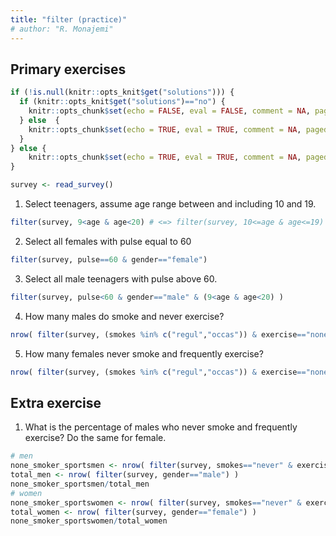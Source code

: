 ```yaml
---
title: "filter (practice)"
# author: "R. Monajemi"
---
```


## Primary exercises

```r
if (!is.null(knitr::opts_knit$get("solutions"))) {
  if (knitr::opts_knit$get("solutions")=="no") {
    knitr::opts_chunk$set(echo = FALSE, eval = FALSE, comment = NA, paged.print=FALSE)
  } else  {
    knitr::opts_chunk$set(echo = TRUE, eval = TRUE, comment = NA, paged.print=FALSE)
  }
} else {
    knitr::opts_chunk$set(echo = TRUE, eval = TRUE, comment = NA, paged.print=FALSE)
}

survey <- read_survey()
```


1) Select teenagers, assume age range between and including 10 and 19.
  
```r
filter(survey, 9<age & age<20) # <=> filter(survey, 10<=age & age<=19)
```

2) Select all females with pulse equal to 60

```r
filter(survey, pulse==60 & gender=="female")
```

3) Select all male teenagers with pulse above 60.

```r
filter(survey, pulse<60 & gender=="male" & (9<age & age<20) )
```

4) How many males do smoke and never exercise?

```r
nrow( filter(survey, (smokes %in% c("regul","occas")) & exercise=="none" & gender=="male" ) )
```

5) How many females never smoke and frequently exercise?

```r
nrow( filter(survey, (smokes %in% c("regul","occas")) & exercise=="none" & gender=="female" ) )
```

## Extra exercise

1) What is the percentage of males who never smoke and frequently exercise? Do the same for female.

```r
# men
none_smoker_sportsmen <- nrow( filter(survey, smokes=="never" & exercise=="freq" & gender=="male") )
total_men <- nrow( filter(survey, gender=="male") ) 
none_smoker_sportsmen/total_men
# women
none_smoker_sportswomen <- nrow( filter(survey, smokes=="never" & exercise=="freq" & gender=="female") )
total_women <- nrow( filter(survey, gender=="female") ) 
none_smoker_sportswomen/total_women
```

